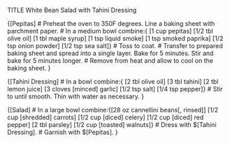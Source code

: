 TITLE White Bean Salad with Tahini Dressing

{[Pepitas]
# Preheat the oven to 350F degrees. Line a baking sheet with parchment paper.
#  In a medium bowl combine:{ [1 cup pepitas] [1/2 tbl olive oil] [1 tbl maple syrup] [1 tsp liquid smoke] [1 tsp smoked paprika] [1/2 tsp onion powder] [1/2 tsp sea salt]}
# Toss to coat.
# Transfer to prepared baking sheet and spread into a single layer. Bake for 5 minutes. Stir and bake for 5 minutes longer. 
# Remove from heat and allow to cool on the baking sheet.
}

{[Tahini Dressing]
# In a bowl combine:{ [2 tbl olive oil] [3 tbl tahini] [2 tbl lemon juice] [3 cloves [minced] garlic] [1/2 tsp salt] [1/4 tsp pepper]}
# Stir to until smooth. Thin with water as necessary.
}

{[Salad]
# In a large bowl combine:{[28 oz cannellini beans[, rinsed]] [1/2 cup [shredded] carrots] [1/2 cup [diced] celery] [1/2 cup [diced] red pepper] [2 tbl parsley] [1/2 cup [toasted] walnuts]}
# Dress with $[Tahini Dressing].
# Garnish with $[Pepitas].
}
